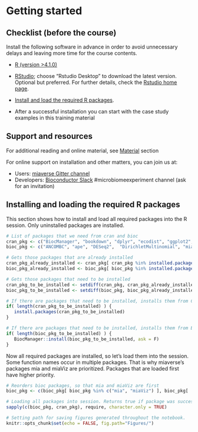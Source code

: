 
# Getting started


## Checklist (before the course)

Install the following software in advance in order to avoid
unnecessary delays and leaving more time for the course contents.


* [R (version >4.1.0)](https://www.r-project.org/) 

* [RStudio](https://www.rstudio.com/products/rstudio/download/);
  choose "Rstudio Desktop" to download the latest version. Optional
  but preferred. For further details, check the [Rstudio home
  page](https://www.rstudio.com/).

* [Install and load the required R packages](install.html).

* After a successful installation you can start with the
  case study examples in this training material


## Support and resources

For additional reading and online material, see [Material](material.html) section

For online support on installation and other matters, you can join us at:

 * Users: [miaverse Gitter channel](https://gitter.im/microbiome/miaverse?utm_source=badge&utm_medium=badge&utm_campaign=pr-badge&utm_content=badge)
 * Developers: [Bioconductor Slack](https://bioc-community.herokuapp.com) #microbiomeexperiment channel (ask for an invitation)



## Installing and loading the required R packages

This section shows how to install and load all required packages into
the R session. Only uninstalled packages are installed.

```r
# List of packages that we need from cran and bioc 
cran_pkg <- c("BiocManager", "bookdown", "dplyr", "ecodist", "ggplot2", "gridExtra", "knitr", "vegan")
bioc_pkg <- c("ANCOMBC", "ape", "DESeq2",  "DirichletMultinomial", "mia", "miaViz")

# Gets those packages that are already installed
cran_pkg_already_installed <- cran_pkg[ cran_pkg %in% installed.packages() ]
bioc_pkg_already_installed <- bioc_pkg[ bioc_pkg %in% installed.packages() ]

# Gets those packages that need to be installed
cran_pkg_to_be_installed <- setdiff(cran_pkg, cran_pkg_already_installed)
bioc_pkg_to_be_installed <- setdiff(bioc_pkg, bioc_pkg_already_installed)
```

```r
# If there are packages that need to be installed, installs them from CRAN
if( length(cran_pkg_to_be_installed) ) {
   install.packages(cran_pkg_to_be_installed)
}
```

```r
# If there are packages that need to be installed, installs them from Bioconductor
if( length(bioc_pkg_to_be_installed) ) {
   BiocManager::install(bioc_pkg_to_be_installed, ask = F)
}
```
 
Now all required packages are installed, so let's load them into the session.
Some function names occur in multiple packages. That is why miaverse's packages
mia and miaViz are prioritized. Packages that are loaded first have higher priority.

```r
# Reorders bioc packages, so that mia and miaViz are first
bioc_pkg <- c(bioc_pkg[ bioc_pkg %in% c("mia", "miaViz") ], bioc_pkg[ !bioc_pkg %in% c("mia", "miaViz") ] ) 

# Loading all packages into session. Returns true if package was successfully loaded.
sapply(c(bioc_pkg, cran_pkg), require, character.only = TRUE)
```

```r
# Setting path for saving figures generated throughout the notebook.
knitr::opts_chunk$set(echo = FALSE, fig.path="Figures/")
```



